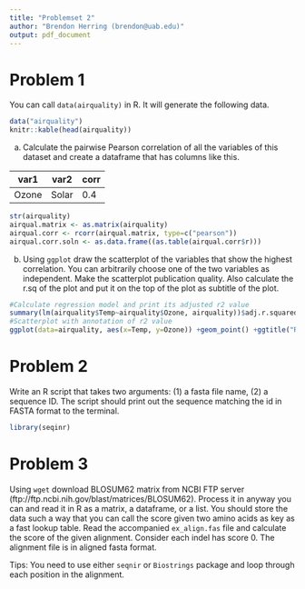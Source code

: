 ---
title: "Problemset 2"
author: "Brendon Herring (brendon@uab.edu)"
output: pdf_document
---

# Problem 1
You can call `data(airquality)` in R. It will generate the following data.
```{r}
data("airquality")
knitr::kable(head(airquality))
```
(a) Calculate the pairwise Pearson correlation of all the variables of this dataset and create a dataframe that has columns like this.

| var1 | var2 | corr|
|------|------|-----|
|Ozone |Solar | 0.4 |

```{r}
str(airquality)
airqual.matrix <- as.matrix(airquality)
airqual.corr <- rcorr(airqual.matrix, type=c("pearson"))
airqual.corr.soln <- as.data.frame((as.table(airqual.corr$r)))
```


(b) Using `ggplot` draw the scatterplot of the variables that show the highest correlation. You can arbitrarily choose one of the two variables as independent. Make the scatterplot publication quality. Also calculate the r.sq of the plot and put it on the top of the plot as subtitle of the plot. 
```{r}
#Calculate regression model and print its adjusted r2 value
summary(lm(airquality$Temp~airquality$Ozone, airquality))$adj.r.squared
#Scatterplot with annotation of r2 value
ggplot(data=airquality, aes(x=Temp, y=Ozone)) +geom_point() +ggtitle("Relationship between Ozone and Temperature") +theme_dark() +annotate("text", x = 60,y = 150, label = "r^{2} == 0.48", parse = TRUE) +theme(plot.title=element_text(hjust=0.5,size = rel(1.5))) +theme(axis.title =element_text(hjust=0.5,                                                           size = rel(1.5)))
```

# Problem 2
Write an R script that takes two arguments: (1) a fasta file name, (2) a sequence ID. The script should print out the sequence matching the id in FASTA format to the terminal.
```{r}
library(seqinr)

```


# Problem 3

Using `wget` download BLOSUM62 matrix from NCBI FTP server (ftp://ftp.ncbi.nih.gov/blast/matrices/BLOSUM62). Process it in anyway you can and read it in R as a matrix, a dataframe, or a list. You should store the data such a way that you can call the score given two amino acids as key as a fast lookup table. Read the accompanied `ex_align.fas` file and calculate the score of the given alignment. Consider each indel has score 0. The alignment file is in aligned fasta format.

Tips: You need to use either `seqnir` or `Biostrings` package and loop through each position in the alignment. 

